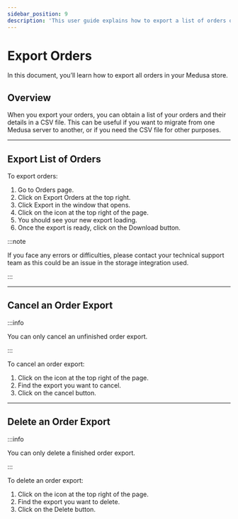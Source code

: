 ```yaml
---
sidebar_position: 9
description: 'This user guide explains how to export a list of orders on the Medusa admin.'
---
```



# Export Orders

In this document, you’ll learn how to export all orders in your Medusa store.

## Overview

When you export your orders, you can obtain a list of your orders and their details in a CSV file. This can be useful if you want to migrate from one Medusa server to another, or if you need the CSV file for other purposes.

---

## Export List of Orders

To export orders:

1. Go to Orders page.
2. Click on Export Orders at the top right.
3. Click Export in the window that opens.
4. Click on the <UiIcon lightIcon="https://res.cloudinary.com/dza7lstvk/image/upload/v1667999016/Medusa%20Docs/UI%20Icons/mWhpxNX_xteuos.png" darkIcon="https://res.cloudinary.com/dza7lstvk/image/upload/v1667999044/Medusa%20Docs/UI%20Icons/tE8LOXk_puyrib.png" alt="bell" /> icon at the top right of the page.
5. You should see your new export loading.
6. Once the export is ready, click on the Download button.

:::note

If you face any errors or difficulties, please contact your technical support team as this could be an issue in the storage integration used.

:::

---

## Cancel an Order Export

:::info

You can only cancel an unfinished order export.

:::

To cancel an order export:

1. Click on the <UiIcon lightIcon="https://res.cloudinary.com/dza7lstvk/image/upload/v1667999016/Medusa%20Docs/UI%20Icons/mWhpxNX_xteuos.png" darkIcon="https://res.cloudinary.com/dza7lstvk/image/upload/v1667999044/Medusa%20Docs/UI%20Icons/tE8LOXk_puyrib.png" alt="bell" /> icon at the top right of the page.
2. Find the export you want to cancel.
3. Click on the cancel button.

---

## Delete an Order Export

:::info

You can only delete a finished order export.

:::

To delete an order export:

1. Click on the <UiIcon lightIcon="https://res.cloudinary.com/dza7lstvk/image/upload/v1667999016/Medusa%20Docs/UI%20Icons/mWhpxNX_xteuos.png" darkIcon="https://res.cloudinary.com/dza7lstvk/image/upload/v1667999044/Medusa%20Docs/UI%20Icons/tE8LOXk_puyrib.png" alt="bell" /> icon at the top right of the page.
2. Find the export you want to delete.
3. Click on the Delete button.